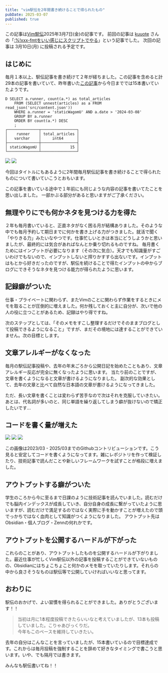```yaml
---
title: "vim駅伝を2年間書き続けることで得られたもの"
pubDate: 2025-03-07
published: true
---
```



この記事は[Vim駅伝](https://vim-jp.org/ekiden/)2025年3月7日(金)の記事です。
前回の記事は [kuuote](https://github.com/kuuote) さんの「[:%!xxx-fmtをいい感じにスクリプトでやる](https://zenn.dev/vim_jp/articles/20250305_ekiden_vim_script_format)」という記事でした。
次回の記事は 3月10日(月) に投稿される予定です。

## はじめに

毎月１本以上、駅伝記事を書き続けて２年が経ちました。この記事を含めると計29本の記事を書いていて、昨年書いた[この記事](https://wagomu.me/blog/2024-03-08-vim-ekiden)から今日まででは15本書いていたようです。
```
D SELECT a.runner, count(a.*) as total_articles
    FROM (SELECT unnest(articles) as a FROM read_json('src/content.json'))
    WHERE a.runner = 'staticWagomU' AND a.date > '2024-03-08'
    GROUP BY a.runner
    ORDER BY count(a.*) DESC
    ;
┌──────────────┬────────────────┐
│    runner    │ total_articles │
│   varchar    │     int64      │
├──────────────┼────────────────┤
│ staticWagomU │             15 │
└──────────────┴────────────────┘
```
![](/images/blog/2025-03-07-vim-ekiden/img5.png)
![](/images/blog/2025-03-07-vim-ekiden/img6.png)

今回はタイトルにもあるように2年間毎月駅伝記事を書き続けることで得られたものについて書いていこうとおもいます。

この記事を書いている途中で１年前にも同じような内容の記事を書いてたことを思い出しました。
一部かぶる部分があると思いますがご了承ください。

<OG url="https://wagomu.me/blog/2024-03-08-vim-ekiden" />

## 無理やりにでも何かネタを見つける力を得た

２年も毎月書いていると、正直ネタがなく困る月が結構ありました。そのような中でも毎月予約して期日までに何かを書き上げる力がつきました。就活で聞く「やりきる力」みたいなやつです。仕事忙しいときは本当にどうしようかと思いましたが、最終的には気合があればなんとか乗り切れるものですね。
毎月書くためにはインプットが必要になります（その次に気合）。天才でも知識量がすごいわけでもないので、インプットしないと搾りかすすら出ないです。インプットはもとから好きだったのですが、駅伝を続けることで得たインプットの中からブログにできそうなネタを見つける能力が得られたように思います。

## 記録癖がついた

仕事・プライベートに関わらず、またVimのことに関わらず作業をするときにメモを取ることが圧倒的に増えました。何か残しておくと主に自分が、次いで他の人の役に立つことがあるため、記録はやり得ですね。

次のステップとしては、「そのメモをすこし整理するだけでそのままブログとして投稿できるようになること」ですが、まだその境地には達することができていません。次の目標とします。

## 文章アレルギーがなくなった

毎月の駅伝記事投稿や、去年の年末ごろから公開日記を始めたこともあり、文章アレルギー反応が完全に無くなったように思います。
当たり前のことですが、文章を書くようになると文章が書けるようになりました。
副次的な効果として、去年の文章と比べて自然な日本語の文章が書けるようになってきました。

ただ、長い文章を書くことは変わらず苦手なので次はそれを克服していきたい。
あとは、代名詞が多いのと、同じ単語を繰り返してしまう癖が抜けないので矯正したいです...

## コードを書く量が増えた

![](/images/blog/2025-03-07-vim-ekiden/img1.png)
![](/images/blog/2025-03-07-vim-ekiden/img2.png)
![](/images/blog/2025-03-07-vim-ekiden/img3.png)

この画像は2023/03 - 2025/03までのGithubコントリビューションです。こう見ると安定してコードを書くようになってます。雑にレポジトリを作って検証したり、技術記事で読んだことや新しいフレームワークを試すことが格段に増えました。

## アウトプットする癖がついた

学生のころから今に至るまで日課のように技術記事を読んでいました。読むだけでも脳内インデックスが成長していき、自分自身の成長に繋がっていたように思いますが、読むだけで満足するのではなく実際に手を動かすことが増えたので頭でっかちではなく血肉として知識がつくようになりました。
アウトプット先はObsidian・個人ブログ・Zennの何れかです。

## アウトプットを公開するハードルが下がった

これらのことがあり、アウトプットしたものを公開するハードルが下がりました。最近仕事が忙しくVim駅伝以外の記事を投稿することができていないものの、Obsidianにはちょこちょこと何かのメモを取っていたりします。それらの中から良さそうなものは駅伝等で公開していければいいなと思ってます。

## おわりに

駅伝のおかげで、よい習慣を得られることができました。ありがとうございます！！

> 当初は月に1本程度投稿できたらいいなと考えていましたが、13本も投稿していました。こりゃあびっくりだ。  
> 今年もこのペースを維持していきたい。

去年の自分はこんなことを言っていましたが、15本書いているので目標達成です。これからは毎月投稿を強制することを辞めて好きなタイミングで書こうと思います。いや、でも隔月では書きます。

みんなも駅伝書いてね！！

